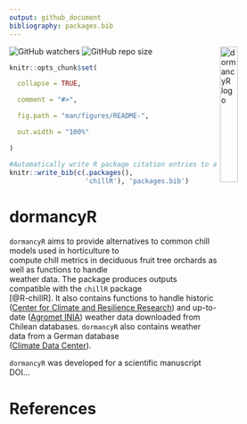 ```yaml
---
output: github_document
bibliography: packages.bib
---
```


<img src="vignettes/dormancyR.png" alt = "dormancyR logo" align = "right" width = "25%" height = "25%"/>


<!-- badges: start -->
![GitHub watchers](https://img.shields.io/github/watchers/EduardoFernandezC/dormancyR?label=Watch&style=social)
![GitHub repo size](https://img.shields.io/github/repo-size/EduardoFernandezC/dormancyR)
<!-- badges: end -->


<!-- README.md is generated from README.Rmd. Please edit that file -->

  
```r

knitr::opts_chunk$set(

  collapse = TRUE,

  comment = "#>",

  fig.path = "man/figures/README-",

  out.width = "100%"

)

```


```r
#Automatically write R package citation entries to a .bib file
knitr::write_bib(c(.packages(), 
                   'chillR'), 'packages.bib')
```
# dormancyR

`dormancyR` aims to provide alternatives to common chill models used in horticulture to  
compute chill metrics in deciduous fruit tree orchards as well as functions to handle  
weather data. The package produces outputs compatible with the `chillR` package  
[@R-chillR]. It also contains functions to handle historic ([Center for Climate and Resilience Research](<https://www.cr2.cl>)) and up-to-date ([Agromet INIA](<https://www.agromet.cl/datos-historicos>)) weather data downloaded from  
Chilean databases. `dormancyR` also contains weather data from a German database  
([Climate Data Center](<https://cdc.dwd.de/portal/>)).

`dormancyR` was developed for a scientific manuscript DOI...

# References
